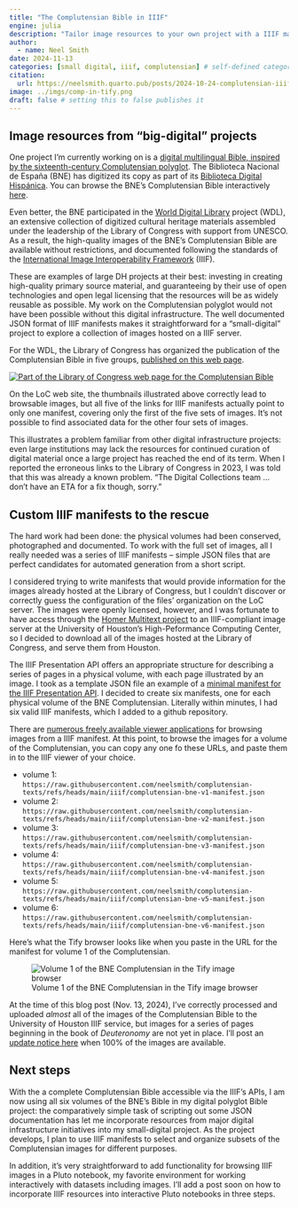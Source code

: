 ```yaml
---
title: "The Complutensian Bible in IIIF"
engine: julia
description: "Tailor image resources to your own project with a IIIF manifest."
author:
  - name: Neel Smith
date: 2024-11-13
categories: [small digital, iiif, complutensian] # self-defined categories
citation: 
  url: https://neelsmith.quarto.pub/posts/2024-10-24-complutensian-iiif/ 
image: ../imgs/comp-in-tify.png
draft: false # setting this to false publishes it
---
```



## Image resources from "big-digital" projects

One project I'm currently working on is a [digital multilingual Bible, inspired by the sixteenth-century Complutensian polyglot](https://neelsmith.quarto.pub/digitalcomplutensian/). The Biblioteca Nacional de España (BNE) has digitized its copy as part of its [Biblioteca Digital Hispánica](https://bdh.bne.es/bnesearch/Inicio.do). You can browse the BNE's Complutensian Bible interactively [here](http://bdh-rd.bne.es/viewer.vm?id=0000050739&page=1).  

Even better, the BNE participated in the [World Digital Library](https://www.loc.gov/collections/world-digital-library/about-this-collection/) project (WDL), an extensive collection of digitized cultural heritage materials assembled under the leadership of the Library of Congress with support from UNESCO. As a result, the high-quality images of the BNE's Complutensian Bible are available without restrictions, and documented following the standards of the [International Image Interoperability Framework](https://iiif.io) (IIIF). 

These are examples of large DH projects at their best: investing in creating high-quality primary source material, and guaranteeing by their use of open technologies and open legal licensing that the resources will be as widely reusable as possible. My work on the Complutensian polyglot would not have been possible without this digital infrastructure. The well documented JSON format of IIIF manifests makes it straightforward for a "small-digital" project to explore a collection of images hosted on a IIIF server.

For the WDL, the Library of Congress has organized the publication of the Complutensian Bible in five groups, [published on this web page](https://www.loc.gov/item/2021666855/).
 


[![Part of the Library of Congress web page for the Complutensian Bible](./LoC.png)](https://www.loc.gov/item/2021666855)

On the LoC web site, the thumbnails illustrated above correctly lead to browsable images, but all five of the links for IIIF manifests actually point to only one manifest, covering only the first of the five sets of images. It's not possible to find associated data for the other four sets of images.

This illustrates a problem familiar from other digital infrastructure projects: even large institutions may lack the resources for continued curation of digital material once a large project has reached the end of its term.  When I reported the erroneous links to the Library of Congress in 2023, I was told that this was already a known problem. "The Digital Collections team ... don't have an ETA for a fix though, sorry."


## Custom IIIF manifests to the rescue

The hard work had been done: the physical volumes had been conserved, photographed and documented. To work with the full set of images, all I really needed was a series of IIIF manifests --  simple JSON files that are perfect candidates for automated generation from a short script.

I considered trying to write manifests that would provide information for the images already hosted at the Library of Congress, but I couldn't discover or correctly guess the configuration of the files' organization on the LoC server.  The images were openly licensed, however, and I was fortunate to have access through the [Homer Multitext project](https://neelsmith.quarto.pub/hmt/) to an IIIF-compliant image server at the University of Houston's High-Peformance Computing Center, so I decided to download all of the images hosted at the Library of Congress, and serve them from Houston.


The IIIF Presentation API offers an appropriate structure for describing a series of pages in a physical volume, with each page illustrated by an image. I took as a template JSON file an example of a [minimal manifest for the IIIF Presentation API](https://iiif.io/api/presentation/3.0/). I decided to create six manifests, one for each physical volume of the BNE Complutensian. Literally within minutes, I had six valid IIIF manifests, which I added to a github repository.

There are [numerous freely available viewer applications](https://iiif.io/get-started/iiif-viewers/) for browsing images from a IIIF manifest. At this point, to browse the images for a volume of the Complutensian, you can copy any one fo these URLs, and paste them in to the IIIF viewer of your choice.




- volume 1: `https://raw.githubusercontent.com/neelsmith/complutensian-texts/refs/heads/main/iiif/complutensian-bne-v1-manifest.json`
- volume 2: `https://raw.githubusercontent.com/neelsmith/complutensian-texts/refs/heads/main/iiif/complutensian-bne-v2-manifest.json`
- volume 3: `https://raw.githubusercontent.com/neelsmith/complutensian-texts/refs/heads/main/iiif/complutensian-bne-v3-manifest.json`
- volume 4: `https://raw.githubusercontent.com/neelsmith/complutensian-texts/refs/heads/main/iiif/complutensian-bne-v4-manifest.json`
- volume 5: `https://raw.githubusercontent.com/neelsmith/complutensian-texts/refs/heads/main/iiif/complutensian-bne-v5-manifest.json`
- volume 6: `https://raw.githubusercontent.com/neelsmith/complutensian-texts/refs/heads/main/iiif/complutensian-bne-v6-manifest.json`



Here's what the Tify browser looks like when you paste in the URL for the manifest for volume 1 of the Complutensian.

![Volume 1 of the BNE Complutensian in the Tify image browser](./complutensian-iiif.png)


:::{.callout-caution title="Caution: work in progress"}
At the time of this blog post (Nov. 13, 2024), I've correctly processed and uploaded *almost* all of the images of the Complutensian Bible to the University of Houston IIIF service, but images for a series of pages beginning in the book of *Deuteronomy* are not yet in place. I'll post an [update notice here](https://neelsmith.quarto.pub/updates.html) when 100% of the images are available.
:::

## Next steps

With the a complete Complutensian Bible accessible via the IIIF's APIs, I am now using all six volumes of the BNE's Bible in my digital polyglot Bible project: the comparatively simple task of scripting out some JSON documentation has let me incorporate resources from major digital infrastructure initiatives into my small-digital project. As the project develops, I plan to use IIIF manifests to select and organize subsets of the Complutensian images for different purposes.

In addition, it's very straightforward to add functionality for browsing IIIF images in a Pluto notebook, my favorite environment for working interactively with datasets including images. I'll add a post soon on how to incorporate IIIF resources into interactive Pluto notebooks in three steps.